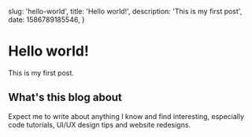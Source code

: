   slug: 'hello-world',
  title: 'Hello world!',
  description: 'This is my first post',
  date: 1586789185546,
}

<!-- START POST -->

# Hello world!

This is my first post.

## What's this blog about

Expect me to write about anything I know and find interesting, especially code tutorials, UI/UX design tips and website redesigns.
